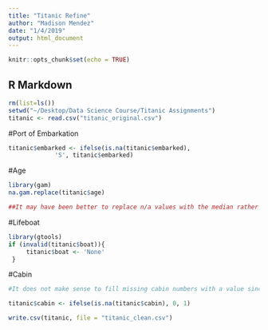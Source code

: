```yaml
---
title: "Titanic Refine"
author: "Madison Mendez"
date: "1/4/2019"
output: html_document
---
```


```r
knitr::opts_chunk$set(echo = TRUE)
```

## R Markdown

```r
rm(list=ls())
setwd("~/Desktop/Data Science Course/Titanic Assignments")
titanic <- read.csv("titanic_original.csv")
```

#Port of Embarkation
```r
titanic$embarked <- ifelse(is.na(titanic$embarked), 
             'S', titanic$embarked)
```

#Age
```r
library(gam)
na.gam.replace(titanic$age)

##It may have been better to replace n/a values with the median rather than the mean, so the value is not skewed by outliers.
```

#Lifeboat
```r
library(gtools)
if (invalid(titanic$boat)){
     titanic$boat <- 'None'
 }

```

#Cabin
```r
#It does not make sense to fill missing cabin numbers with a value since a missing value indicates that the person did not survive.

titanic$cabin <- ifelse(is.na(titanic$cabin), 0, 1)

```

```r
write.csv(titanic, file = "titanic_clean.csv")
```

